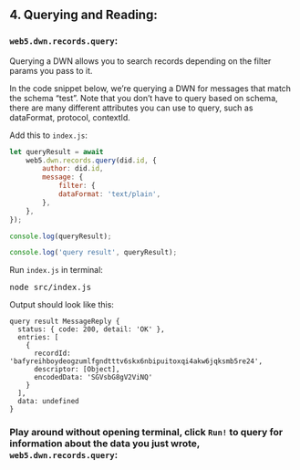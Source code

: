 ## 4. Querying and Reading: 

### `web5.dwn.records.query`:
Querying a DWN allows you to search records depending on the filter params you pass to it.

In the code snippet below, we’re querying a DWN for messages that match the schema “test”. Note that you don’t have to query based on schema, there are many different attributes you can use to query, such as dataFormat, protocol, contextId.

Add this to `index.js`:
```js
let queryResult = await
    web5.dwn.records.query(did.id, {
        author: did.id,
        message: {
            filter: {
            dataFormat: 'text/plain',
        },
    },
});

console.log(queryResult);

console.log('query result', queryResult);
```

Run `index.js` in terminal:
<pre>node src/index.js</pre>

Output should look like this:
```code
query result MessageReply {
  status: { code: 200, detail: 'OK' },
  entries: [
    {
      recordId: 'bafyreihboydeogzumlfgndtttv6skx6nbipuitoxqi4akw6jqksmb5re24',
      descriptor: [Object],
      encodedData: 'SGVsbG8gV2ViNQ'
    }
  ],
  data: undefined
}
```

### Play around without opening terminal, click `Run!` to query for information about the data you just wrote, `web5.dwn.records.query`:
